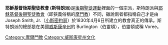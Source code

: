 {{expand|time=2017-07-20T04:21:20+00:00}}
{{unreferenced|time=2017-07-20T04:21:20+00:00}}
{{LDS_Movement}}

'''耶穌基督後期聖徒教會 (斯特朗派)'''是[[後期聖徒運動|後期聖徒運動]]裡面的一個宗派，斯特朗派與[[耶穌基督後期聖徒教會|耶穌基督後期聖徒教會]]（即狹義俗稱的[[摩門教|摩門教]]）不同，雖說兩者都指稱自己才是由 Joseph Smith, Jr.（[[小斯密約瑟|小斯密約瑟]]）於1830年4月6日所建立的教會真正的傳承。斯特朗派的總部是在美國[[威斯康辛州|威斯康辛州]]的 Burlington（伯靈頓），伯靈頓或稱 Voree。

[[Category:摩爾門教|Category:摩爾門教]]
[[Category:威斯康星州文化|Category:威斯康星州文化]]